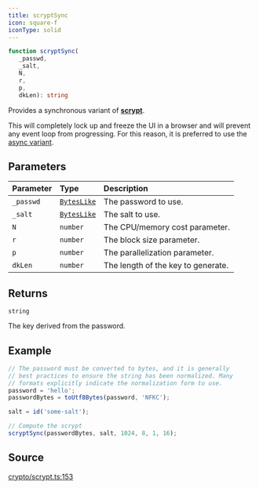 ```yaml
---
title: scryptSync
icon: square-f
iconType: solid
---
```


```ts
function scryptSync(
   _passwd, 
   _salt, 
   N, 
   r, 
   p, 
   dkLen): string
```

Provides a synchronous variant of [**scrypt**](/sdk/content/functions/scrypt).

This will completely lock up and freeze the UI in a browser and will prevent any event loop from progressing. For
this reason, it is preferred to use the [async variant](scrypt).

## Parameters

| Parameter | Type | Description |
| :------ | :------ | :------ |
| `_passwd` | [`BytesLike`](/sdk/content/type-aliases/BytesLike) | The password to use. |
| `_salt` | [`BytesLike`](/sdk/content/type-aliases/BytesLike) | The salt to use. |
| `N` | `number` | The CPU/memory cost parameter. |
| `r` | `number` | The block size parameter. |
| `p` | `number` | The parallelization parameter. |
| `dkLen` | `number` | The length of the key to generate. |

## Returns

`string`

The key derived from the password.

## Example

```ts
// The password must be converted to bytes, and it is generally
// best practices to ensure the string has been normalized. Many
// formats explicitly indicate the normalization form to use.
password = 'hello';
passwordBytes = toUtf8Bytes(password, 'NFKC');

salt = id('some-salt');

// Compute the scrypt
scryptSync(passwordBytes, salt, 1024, 8, 1, 16);
```

## Source

[crypto/scrypt.ts:153](https://github.com/dominant-strategies/quais.js/blob/6a6128e5997518521d7c754be869bb860fbe0d6e/src/crypto/scrypt.ts#L153)
